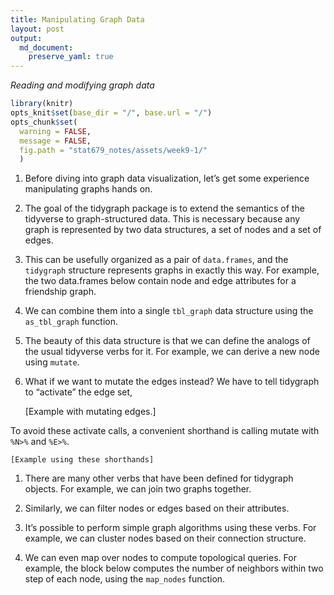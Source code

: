 ```yaml
---
title: Manipulating Graph Data
layout: post
output: 
  md_document:
    preserve_yaml: true
---
```


_Reading and modifying graph data_

```r
library(knitr)
opts_knit$set(base_dir = "/", base.url = "/")
opts_chunk$set(
  warning = FALSE, 
  message = FALSE,
  fig.path = "stat679_notes/assets/week9-1/"
  )
```

1. Before diving into graph data visualization, let’s get some experience
manipulating graphs hands on.

1. The goal of the tidygraph package is to extend the semantics of the tidyverse
to graph-structured data. This is necessary because any graph is represented by
two data structures, a set of nodes and a set of edges.

1. This can be usefully organized as a pair of `data.frames`, and the
`tidygraph` structure represents graphs in exactly this way. For example, the
two data.frames below contain node and edge attributes for a friendship graph.

1. We can combine them into a single `tbl_graph` data structure using the
`as_tbl_graph` function.

1. The beauty of this data structure is that we can define the analogs of the
usual tidyverse verbs for it. For example, we can derive a new node using
`mutate`.

1. What if we want to mutate the edges instead? We have to tell tidygraph to
“activate” the edge set,

	[Example with mutating edges.]
	
  To avoid these activate calls, a convenient shorthand is calling mutate with
  `%N>%` and `%E>%`.
  
	[Example using these shorthands]
	
1. There are many other verbs that have been defined for tidygraph objects. For
example, we can join two graphs together.

1. Similarly, we can filter nodes or edges based on their attributes.

1. It’s possible to perform simple graph algorithms using these verbs. For
example, we can cluster nodes based on their connection structure.

1. We can even map over nodes to compute topological queries. For example, the
block below computes the number of neighbors within two step of each node, using
the `map_nodes` function.
